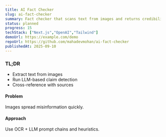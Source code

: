 ```yaml
---
title: AI Fact Checker
slug: ai-fact-checker
summary: Fact checker that scans text from images and returns credibility.
status: planned
progress: 15
techStack: ["Next.js","OpenAI","Tailwind"]
demoUrl: https://example.com/demo
repoUrl: https://github.com/mahadevmohan/ai-fact-checker
publishedAt: 2025-09-10
---
```


### TL;DR
- Extract text from images
- Run LLM-based claim detection
- Cross-reference with sources

#### Problem
Images spread misinformation quickly.

#### Approach
Use OCR + LLM prompt chains and heuristics.

